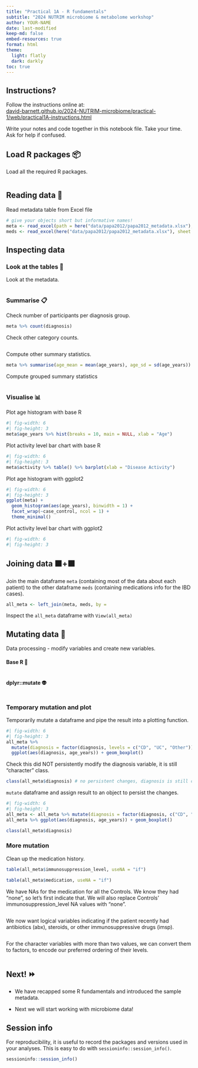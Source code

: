 ```yaml
---
title: "Practical 1A - R fundamentals"
subtitle: "2024 NUTRIM microbiome & metabolome workshop"
author: YOUR-NAME
date: last-modified
keep-md: false
embed-resources: true
format: html
theme: 
  light: flatly
  dark: darkly
toc: true
---
```


## Instructions?

Follow the instructions online at: \
[david-barnett.github.io/2024-NUTRIM-microbiome/practical-1/web/practical1A-instructions.html](https://david-barnett.github.io/2024-NUTRIM-microbiome/practical-1/web/practical1A-instructions.html)

Write your notes and code together in this notebook file. Take your time. Ask for help if confused.

## Load R packages 📦

Load all the required R packages.

```r

```

## Reading data 📂

Read metadata table from Excel file

```r
# give your objects short but informative names!
meta <- read_excel(path = here("data/papa2012/papa2012_metadata.xlsx"), na = "NA")
meds <- read_excel(here("data/papa2012/papa2012_metadata.xlsx"), sheet = "treatment") 
```

## Inspecting data

### Look at the tables 👀

Look at the metadata.

```r

```

### Summarise 📋

Check number of participants per diagnosis group.

```r
meta %>% count(diagnosis)
```

Check other category counts.

```r

```

Compute other summary statistics.

```r
meta %>% summarise(age_mean = mean(age_years), age_sd = sd(age_years))
```

Compute grouped summary statistics

```r

```

### Visualise 📊

Plot age histogram with base R

```r
#| fig-width: 6
#| fig-height: 3
meta$age_years %>% hist(breaks = 10, main = NULL, xlab = "Age")
```

Plot activity level bar chart with base R

```r
#| fig-width: 6
#| fig-height: 3
meta$activity %>% table() %>% barplot(xlab = "Disease Activity")
```

Plot age histogram with ggplot2

```r
#| fig-width: 6
#| fig-height: 3
ggplot(meta) +
  geom_histogram(aes(age_years), binwidth = 1) +
  facet_wrap(~case_control, ncol = 1) +
  theme_minimal()
```

Plot activity level bar chart with ggplot2

```r
#| fig-width: 6
#| fig-height: 3

```

## Joining data 🟧+️🟪

Join the main dataframe `meta` (containing most of the data about each patient) to the other dataframe `meds` (containing medications info for the IBD cases).

```r
all_meta <- left_join(meta, meds, by = 
```

Inspect the `all_meta` dataframe with `View(all_meta)`

## Mutating data 🧬

Data processing - modify variables and create new variables.

#### Base R 🤖

```r

```

#### dplyr::mutate 👽

```r

```

### Temporary mutation and plot

Temporarily mutate a dataframe and pipe the result into a plotting function.

```r
#| fig-width: 6
#| fig-height: 3
all_meta %>% 
  mutate(diagnosis = factor(diagnosis, levels = c("CD", "UC", "Other"))) %>% 
  ggplot(aes(diagnosis, age_years)) + geom_boxplot()
```

Check this did NOT persistently modify the diagnosis variable, it is still "character" class.

```r
class(all_meta$diagnosis) # no persistent changes, diagnosis is still character!
```

`mutate` dataframe and assign result to an object to persist the changes.

```r
#| fig-width: 6
#| fig-height: 3
all_meta <- all_meta %>% mutate(diagnosis = factor(diagnosis, c("CD", "UC", "Other")))
all_meta %>% ggplot(aes(diagnosis, age_years)) + geom_boxplot()
```

```r
class(all_meta$diagnosis) 
```

### More mutation

Clean up the medication history.

```r
table(all_meta$immunosuppression_level, useNA = "if")
```

```r
table(all_meta$medication, useNA = "if")
```

We have NAs for the medication for all the Controls. We know they had "none", so let's first indicate that. We will also replace Controls' immunosuppression_level NA values with "none".

```r

```

We now want logical variables indicating if the patient recently had antibiotics (abx), steroids, or other immunosuppressive drugs (imsp).

```r

```

For the character variables with more than two values, we can convert them to factors, to encode our preferred ordering of their levels.

```r

```

## Next! ⏩

-   We have recapped some R fundamentals and introduced the sample metadata.

-   Next we will start working with microbiome data!

## Session info

For reproducibility, it is useful to record the packages and versions used in your analyses. This is easy to do with `sessioninfo::session_info()`.

```r
sessioninfo::session_info()
```
